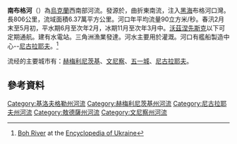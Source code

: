 {{Infobox river
| name               = 南布格河
| name_native        = 
| name_native_lang   = 
| name_other         = {{lang-uk|Південний Буг}}, ''Pivdennyi Buh''
| name_etymology     = 
<!---------------------- IMAGE & MAP -->
| image              = Sunset S Bug Vinnitsa 2007 G1.jpg
| image_size         = 320
| image_caption      = [[烏克蘭|烏克蘭]][[文尼察|文尼察]]附近的南布格河
| map                = PietinisBugas.png
| map_size           = 320px
| map_caption        = 南布格河在烏克蘭的位置
| pushpin_map        = 
| pushpin_map_size   = 320px
| pushpin_map_caption= 
<!---------------------- LOCATION -->
| subdivision_type1  = [[世界政區索引|國家]]
| subdivision_name1  = [[烏克蘭|烏克蘭]]
| subdivision_type2  = 
| subdivision_name2  = 
| subdivision_type3  = 
| subdivision_name3  = 州
| subdivision_type4  = 
| subdivision_name4  = 
| subdivision_type5  = 
| subdivision_name5  = 
<!---------------------- PHYSICAL CHARACTERISTICS -->
| length             = {{convert|806|km|mi|abbr=on}} 
| width_min          = 
| width_avg          = 
| width_max          = 
| depth_min          = 
| depth_avg          = 
| depth_max          = 
| discharge1_location= 
| discharge1_min     = 
| discharge1_avg     = 108 m3/s
| discharge1_max     = 
<!---------------------- BASIN FEATURES -->
| source1            = 
| source1_location   = [[烏克蘭|烏克蘭]][[利沃夫州|利沃夫州]]
| source1_coordinates= 
| source1_elevation  = 
| mouth              = 
| mouth_location     = [[烏克蘭|烏克蘭]]{{tsl|en|Bug Estuary|布格河口}}
| mouth_coordinates  = 
| mouth_elevation    = 
| progression        = 
| river_system       = 
| basin_size         = {{convert|63700|km2|abbr=on}}
| tributaries_left   = 
| tributaries_right  = 
| custom_label       = 
| custom_data        = 
| extra              = 
}}
'''南布格河'''（{{lang-uk|Південний Буг}}）為[[烏克蘭|烏克蘭]]西南部河流。發源於{{link-en|波多利亞丘陵|Podolian Upland}}，曲折東南流，注入[[黑海|黑海]]布格河口灣。長806公里，流域面積6.37萬平方公里。河口年平均流量90立方米/秒。春汛2月末至5月初，平水期6月至次年2月，冰期11月至次年3月中。[[沃茲涅先斯克|沃茲涅先斯克]]以下可定期通航。建有水電站。三角洲漁業發達。河水主要用於灌溉。河口有艦船製造中心--[[尼古拉耶夫_(尼古拉耶夫州)|尼古拉耶夫]]。<ref>[http://www.encyclopediaofukraine.com/display.asp?linkpath=pages%5CB%5CO%5CBohRiver.htm Boh River] {{Wayback|url=http://www.encyclopediaofukraine.com/display.asp?linkpath=pages%5CB%5CO%5CBohRiver.htm |date=20200803162503 }} at the [[Encyclopedia_of_Ukraine|Encyclopedia of Ukraine]]</ref> 

流经的主要城市有：[[赫梅利尼茨基|赫梅利尼茨基]]、[[文尼察|文尼察]]、[[五一城_(尼古拉耶夫州)|五一城]]、[[尼古拉耶夫_(尼古拉耶夫州)|尼古拉耶夫]]。

==參考資料==
{{reflist}}

{{Authority control}}

{{DEFAULTSORT:Південний Буг}}
[[Category:基洛夫格勒州河流|Category:基洛夫格勒州河流]]
[[Category:赫梅利尼茨基州河流|Category:赫梅利尼茨基州河流]]
[[Category:尼古拉耶夫州河流|Category:尼古拉耶夫州河流]]
[[Category:敖德薩州河流|Category:敖德薩州河流]]
[[Category:文尼察州河流|Category:文尼察州河流]]

{{Ukraine-river-stub}}
